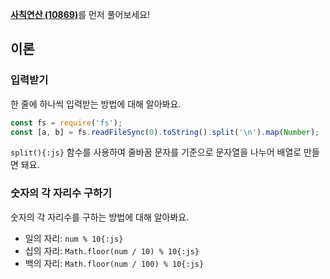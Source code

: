 [**사칙연산 (10869)**](../10869/js)를 먼저 풀어보세요!

## 이론

### 입력받기

한 줄에 하나씩 입력받는 방법에 대해 알아봐요.

```js {2}
const fs = require('fs');
const [a, b] = fs.readFileSync(0).toString().split('\n').map(Number);
```

`split(){:js}` 함수를 사용하여 줄바꿈 문자를 기준으로 문자열을 나누어 배열로 만들면 돼요.

### 숫자의 각 자리수 구하기

숫자의 각 자리수를 구하는 방법에 대해 알아봐요.

- 일의 자리: `num % 10{:js}`
- 십의 자리: `Math.floor(num / 10) % 10{:js}`
- 백의 자리: `Math.floor(num / 100) % 10{:js}`
